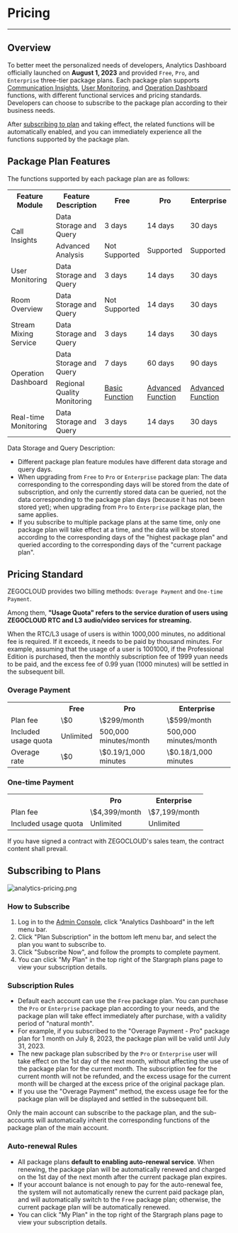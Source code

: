 # Pricing

- - -

## Overview

To better meet the personalized needs of developers, Analytics Dashboard officially launched on **August 1, 2023** and provided `Free`, `Pro`, and `Enterprise` three-tier package plans. Each package plan supports [Communication Insights](./../Guides/Communication%20Insights/Function%20introduction.mdx), [User Monitoring](./../Guides/User%20behavior%20monitoring.mdx), and [Operation Dashboard](./../Guides/Operations%20Dashboard/Function%20introduction.mdx) functions, with different functional services and pricing standards. Developers can choose to subscribe to the package plan according to their business needs.

After [subscribing to plan](#subscribing-to-plans) and taking effect, the related functions will be automatically enabled, and you can immediately experience all the functions supported by the package plan.

## Package Plan Features

The functions supported by each package plan are as follows:

<table>
<tbody>
<tr>
<th>Feature Module</th>
<th>Feature Description</th>
<th>Free</th>
<th>Pro</th>
<th>Enterprise</th>
</tr>
<tr>
<td rowspan="2">Call Insights</td>
<td>Data Storage and Query</td>
<td>3 days</td>
<td>14 days</td>
<td>30 days</td>
</tr>
<tr>
<td>Advanced Analysis</td>
<td>Not Supported</td>
<td>Supported</td>
<td>Supported</td>
</tr>
<tr>
<td>User Monitoring</td>
<td>Data Storage and Query</td>
<td>3 days</td>
<td>14 days</td>
<td>30 days</td>
</tr>
<tr>
<td>Room Overview</td>
<td>Data Storage and Query</td>
<td>Not Supported</td>
<td>14 days</td>
<td>30 days</td>
</tr>
<tr>
<td>Stream Mixing Service</td>
<td>Data Storage and Query</td>
<td>3 days</td>
<td>14 days</td>
<td>30 days</td>
</tr>
<tr>
<td rowspan="2">Operation Dashboard</td>
<td>Data Storage and Query</td>
<td>7 days</td>
<td>60 days</td>
<td>90 days</td>
</tr>
<tr>
<td>Regional Quality Monitoring</td>
<td><a href="./../Guides/Operations%20Dashboard/Function%20introduction.mdx" target="blank">Basic Function</a></td>
<td><a href="./../Guides/Operations%20Dashboard/Regional%20quality(Pro).mdx" target="blank">Advanced Function</a></td>
<td><a href="./../Guides/Operations%20Dashboard/Regional%20quality(Pro).mdx" target="blank">Advanced Function</a></td>
</tr>
<tr>
<td>Real-time Monitoring</td>
<td>Data Storage and Query</td>
<td>3 days</td>
<td>14 days</td>
<td>30 days</td>
</tr>
</tbody>
</table>

<Note title="Note">

Data Storage and Query Description:

- Different package plan feature modules have different data storage and query days.
- When upgrading from `Free` to `Pro` or `Enterprise` package plan: The data corresponding to the corresponding days will be stored from the date of subscription, and only the currently stored data can be queried, not the data corresponding to the package plan days (because it has not been stored yet); when upgrading from `Pro` to `Enterprise` package plan, the same applies.
- If you subscribe to multiple package plans at the same time, only one package plan will take effect at a time, and the data will be stored according to the corresponding days of the "highest package plan" and queried according to the corresponding days of the "current package plan".
</Note>



## Pricing Standard

ZEGOCLOUD provides two billing methods: `Overage Payment` and `One-time Payment`.

Among them, **"Usage Quota" refers to the service duration of users using ZEGOCLOUD RTC and L3 audio/video services for streaming.**

When the RTC/L3 usage of users is within 1000,000 minutes, no additional fee is required. If it exceeds, it needs to be paid by thousand minutes. For example, assuming that the usage of a user is 1001000, if the Professional Edition is purchased, then the monthly subscription fee of 1999 yuan needs to be paid, and the excess fee of 0.99 yuan (1000 minutes) will be settled in the subsequent bill.

### Overage Payment

<table>
<tbody><tr>
<th></th>
<th>Free</th>
<th>Pro</th>
<th>Enterprise</th>
</tr>
<tr>
<td>Plan fee</td>
<td>\$0</td>
<td>\$299/month</td>
<td>\$599/month</td>
</tr>
<tr>
<td>Included usage quota</td>
<td>Unlimited</td>
<td>500,000 minutes/month</td>
<td>500,000 minutes/month</td>
</tr>
<tr>
<td>Overage rate</td>
<td>\$0</td>
<td>\$0.19/1,000 minutes</td>
<td>\$0.18/1,000 minutes</td>
</tr>
</tbody></table>

### One-time Payment

<table>
<tbody><tr>
<th></th>
<th>Pro</th>
<th>Enterprise</th>
</tr>
<tr>
<td>Plan fee</td>
<td>\$4,399/month</td>
<td>\$7,199/month</td>
</tr>
<tr>
<td>Included usage quota</td>
<td>Unlimited</td>
<td>Unlimited</td>
</tr>
</tbody></table>


<Note title="Note">

If you have signed a contract with ZEGOCLOUD's sales team, the contract content shall prevail.
</Note>


## Subscribing to Plans

<Frame width="auto" height="auto" caption="">
  <img src="https://doc-media.zego.im/sdk-doc/Pics/Prism/adbilling_new.png" alt="analytics-pricing.png"/>
</Frame>

### How to Subscribe

1. Log in to the [Admin Console](https://console.zegocloud.com/), click "Analytics Dashboard" in the left menu bar.
2. Click "Plan Subscription" in the bottom left menu bar, and select the plan you want to subscribe to.
3. Click "Subscribe Now", and follow the prompts to complete payment.
4. You can click "My Plan" in the top right of the Stargraph plans page to view your subscription details.

### Subscription Rules

- Default each account can use the `Free` package plan. You can purchase the `Pro` or `Enterprise` package plan according to your needs, and the package plan will take effect immediately after purchase, with a validity period of "natural month".
- For example, if you subscribed to the "Overage Payment - Pro" package plan for 1 month on July 8, 2023, the package plan will be valid until July 31, 2023.
- The new package plan subscribed by the `Pro` or `Enterprise` user will take effect on the 1st day of the next month, without affecting the use of the package plan for the current month. The subscription fee for the current month will not be refunded, and the excess usage for the current month will be charged at the excess price of the original package plan.
- If you use the "Overage Payment" method, the excess usage fee for the package plan will be displayed and settled in the subsequent bill.

<Note title="Note">
Only the main account can subscribe to the package plan, and the sub-accounts will automatically inherit the corresponding functions of the package plan of the main account.
</Note>


### Auto-renewal Rules

- All package plans **default to enabling auto-renewal service**. When renewing, the package plan will be automatically renewed and charged on the 1st day of the next month after the current package plan expires.
- If your account balance is not enough to pay for the auto-renewal fee, the system will not automatically renew the current paid package plan, and will automatically switch to the `Free` package plan; otherwise, the current package plan will be automatically renewed.
- You can click "My Plan" in the top right of the Stargraph plans page to view your subscription details.
